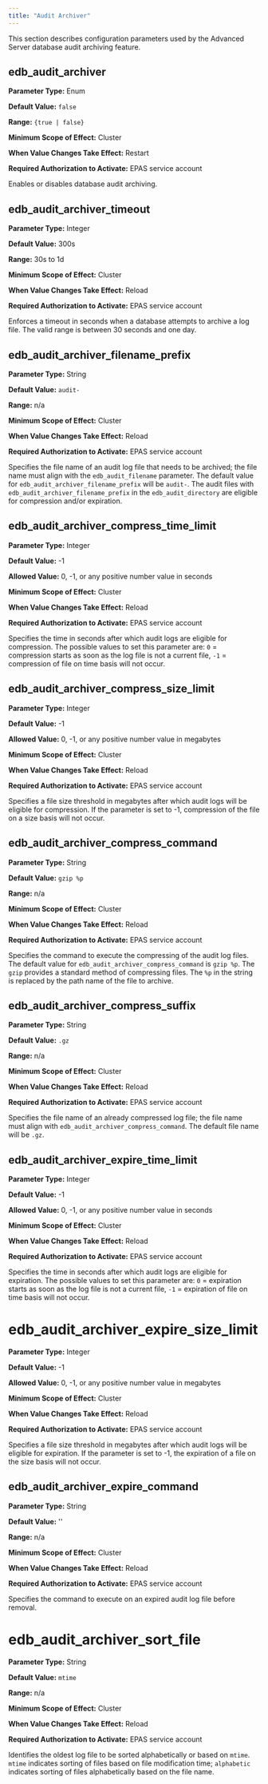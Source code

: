```yaml
---
title: "Audit Archiver"
---
```


<div id="audit_archiver" class="registered_link"></div>

This section describes configuration parameters used by the Advanced Server database audit archiving feature.

## edb_audit_archiver

**Parameter Type:** Enum

**Default Value:** `false`

**Range:** `{true | false}`

**Minimum Scope of Effect:** Cluster

**When Value Changes Take Effect:** Restart

**Required Authorization to Activate:** EPAS service account

Enables or disables database audit archiving. 

## edb_audit_archiver_timeout

**Parameter Type:** Integer

**Default Value:** 300s

**Range:** 30s to 1d

**Minimum Scope of Effect:** Cluster

**When Value Changes Take Effect:** Reload

**Required Authorization to Activate:** EPAS service account

Enforces a timeout in seconds when a database attempts to archive a log file. The valid range is between 30 seconds and one day.

## edb_audit_archiver_filename_prefix

**Parameter Type:** String

**Default Value:** `audit-`

**Range:** n/a

**Minimum Scope of Effect:** Cluster

**When Value Changes Take Effect:** Reload

**Required Authorization to Activate:** EPAS service account

Specifies the file name of an audit log file that needs to be archived; the file name must align with the `edb_audit_filename` parameter. The default value for `edb_audit_archiver_filename_prefix` will be `audit-`. The audit files with `edb_audit_archiver_filename_prefix` in the `edb_audit_directory` are eligible for compression and/or expiration.

## edb_audit_archiver_compress_time_limit

**Parameter Type:** Integer

**Default Value:** -1

**Allowed Value:** 0, -1, or any positive number value in seconds

**Minimum Scope of Effect:** Cluster

**When Value Changes Take Effect:** Reload

**Required Authorization to Activate:** EPAS service account

Specifies the time in seconds after which audit logs are eligible for compression. The possible values to set this parameter are: `0` = compression starts as soon as the log file is not a current file, `-1` = compression of file on time basis will not occur.

## edb_audit_archiver_compress_size_limit

**Parameter Type:** Integer

**Default Value:** -1

**Allowed Value:** 0, -1, or any positive number value in megabytes

**Minimum Scope of Effect:** Cluster

**When Value Changes Take Effect:** Reload

**Required Authorization to Activate:** EPAS service account

Specifies a file size threshold in megabytes after which audit logs will be eligible for compression. If the parameter is set to -1, compression of the file on a size basis will not occur.

## edb_audit_archiver_compress_command

**Parameter Type:** String

**Default Value:** `gzip %p`

**Range:** n/a

**Minimum Scope of Effect:** Cluster

**When Value Changes Take Effect:** Reload

**Required Authorization to Activate:** EPAS service account

Specifies the command to execute the compressing of the audit log files. The default value for `edb_audit_archiver_compress_command` is `gzip %p`. The `gzip` provides a standard method of compressing files. The `%p` in the string is replaced by the path name of the file to archive.

## edb_audit_archiver_compress_suffix

**Parameter Type:** String

**Default Value:** `.gz`

**Range:** n/a

**Minimum Scope of Effect:** Cluster

**When Value Changes Take Effect:** Reload

**Required Authorization to Activate:** EPAS service account

Specifies the file name of an already compressed log file; the file name must align with `edb_audit_archiver_compress_command`. The default file name will be `.gz`. 

## edb_audit_archiver_expire_time_limit

**Parameter Type:** Integer

**Default Value:** -1

**Allowed Value:** 0, -1, or any positive number value in seconds

**Minimum Scope of Effect:** Cluster

**When Value Changes Take Effect:** Reload

**Required Authorization to Activate:** EPAS service account

Specifies the time in seconds after which audit logs are eligible for expiration. The possible values to set this parameter are: `0` = expiration starts as soon as the log file is not a current file, `-1` = expiration of file on time basis will not occur.

# edb_audit_archiver_expire_size_limit 

**Parameter Type:** Integer

**Default Value:** -1

**Allowed Value:** 0, -1, or any positive number value in megabytes

**Minimum Scope of Effect:** Cluster

**When Value Changes Take Effect:** Reload

**Required Authorization to Activate:** EPAS service account

Specifies a file size threshold in megabytes after which audit logs will be eligible for expiration. If the parameter is set to -1, the expiration of a file on the size basis will not occur.

## edb_audit_archiver_expire_command 

**Parameter Type:** String

**Default Value:** ''

**Range:** n/a

**Minimum Scope of Effect:** Cluster

**When Value Changes Take Effect:** Reload

**Required Authorization to Activate:** EPAS service account

Specifies the command to execute on an expired audit log file before removal.

# edb_audit_archiver_sort_file 

**Parameter Type:** String

**Default Value:** `mtime`

**Range:** n/a

**Minimum Scope of Effect:** Cluster

**When Value Changes Take Effect:** Reload

**Required Authorization to Activate:** EPAS service account

Identifies the oldest log file to be sorted alphabetically or based on `mtime`. `mtime` indicates sorting of files based on file modification time; `alphabetic` indicates sorting of files alphabetically based on the file name.

